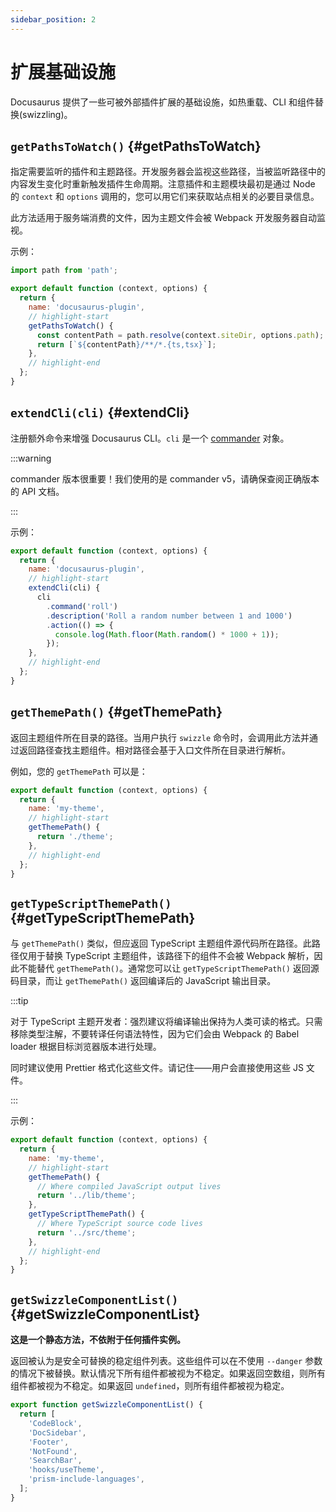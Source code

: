 ```yaml
---
sidebar_position: 2
---
```


# 扩展基础设施

Docusaurus 提供了一些可被外部插件扩展的基础设施，如热重载、CLI 和组件替换(swizzling)。

## `getPathsToWatch()` {#getPathsToWatch}

指定需要监听的插件和主题路径。开发服务器会监视这些路径，当被监听路径中的内容发生变化时重新触发插件生命周期。注意插件和主题模块最初是通过 Node 的 `context` 和 `options` 调用的，您可以用它们来获取站点相关的必要目录信息。

此方法适用于服务端消费的文件，因为主题文件会被 Webpack 开发服务器自动监视。

示例：

```js title="docusaurus-plugin/src/index.js"
import path from 'path';

export default function (context, options) {
  return {
    name: 'docusaurus-plugin',
    // highlight-start
    getPathsToWatch() {
      const contentPath = path.resolve(context.siteDir, options.path);
      return [`${contentPath}/**/*.{ts,tsx}`];
    },
    // highlight-end
  };
}
```

## `extendCli(cli)` {#extendCli}

注册额外命令来增强 Docusaurus CLI。`cli` 是一个 [commander](https://www.npmjs.com/package/commander/v/5.1.0) 对象。

:::warning

commander 版本很重要！我们使用的是 commander v5，请确保查阅正确版本的 API 文档。

:::

示例：

```js title="docusaurus-plugin/src/index.js"
export default function (context, options) {
  return {
    name: 'docusaurus-plugin',
    // highlight-start
    extendCli(cli) {
      cli
        .command('roll')
        .description('Roll a random number between 1 and 1000')
        .action(() => {
          console.log(Math.floor(Math.random() * 1000 + 1));
        });
    },
    // highlight-end
  };
}
```

## `getThemePath()` {#getThemePath}

返回主题组件所在目录的路径。当用户执行 `swizzle` 命令时，会调用此方法并通过返回路径查找主题组件。相对路径会基于入口文件所在目录进行解析。

例如，您的 `getThemePath` 可以是：

```js title="my-theme/src/index.js"
export default function (context, options) {
  return {
    name: 'my-theme',
    // highlight-start
    getThemePath() {
      return './theme';
    },
    // highlight-end
  };
}
```

## `getTypeScriptThemePath()` {#getTypeScriptThemePath}

与 `getThemePath()` 类似，但应返回 TypeScript 主题组件源代码所在路径。此路径仅用于替换 TypeScript 主题组件，该路径下的组件不会被 Webpack 解析，因此不能替代 `getThemePath()`。通常您可以让 `getTypeScriptThemePath()` 返回源码目录，而让 `getThemePath()` 返回编译后的 JavaScript 输出目录。

:::tip

对于 TypeScript 主题开发者：强烈建议将编译输出保持为人类可读的格式。只需移除类型注解，不要转译任何语法特性，因为它们会由 Webpack 的 Babel loader 根据目标浏览器版本进行处理。

同时建议使用 Prettier 格式化这些文件。请记住——用户会直接使用这些 JS 文件。

:::

示例：

```js title="my-theme/src/index.js"
export default function (context, options) {
  return {
    name: 'my-theme',
    // highlight-start
    getThemePath() {
      // Where compiled JavaScript output lives
      return '../lib/theme';
    },
    getTypeScriptThemePath() {
      // Where TypeScript source code lives
      return '../src/theme';
    },
    // highlight-end
  };
}
```

## `getSwizzleComponentList()` {#getSwizzleComponentList}

**这是一个静态方法，不依附于任何插件实例。**

返回被认为是安全可替换的稳定组件列表。这些组件可以在不使用 `--danger` 参数的情况下被替换。默认情况下所有组件都被视为不稳定。如果返回空数组，则所有组件都被视为不稳定。如果返回 `undefined`，则所有组件都被视为稳定。

```js title="my-theme/src/index.js"
export function getSwizzleComponentList() {
  return [
    'CodeBlock',
    'DocSidebar',
    'Footer',
    'NotFound',
    'SearchBar',
    'hooks/useTheme',
    'prism-include-languages',
  ];
}
```
